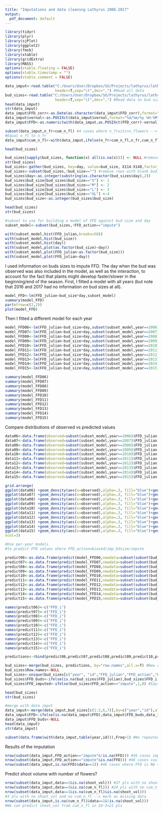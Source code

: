 ```yaml
---
title: "Imputations and data cleaning Lathyrus 2006-2017"
output:
  pdf_document: default
---
```


```r
library(tidyr)
library(plyr)
library(sjPlot)
library(ggplot2)
library(fmsb)
library(xtable)
library(gridExtra)
library(MASS)
options(xtable.floating = FALSE)
options(xtable.timestamp = "")
options(xtable.comment = FALSE)

data_imput<-read.table("C:/Users/User/Dropbox/SU/Projects/lathyrus/lathyrus_ms1/data/clean/data_20062017_forimput.csv",
                       header=T,sep="\t",dec=",") #Read all data
bud_sizes<-read.table("C:/Users/User/Dropbox/SU/Projects/lathyrus/lathyrus_ms1/data/clean/bud_sizes.csv",
                       header=T,sep="\t",dec=",") #Read data on bud sizes
head(data_imput)
str(data_imput)
data_imput$FFD_corr<-as.Date(as.character(data_imput$FFD_corr),format="%d/%m/%Y")
data_imput$vernal<-as.POSIXct(data_imput$vernal,format="%d/%m/%y %H:%M")
data_imput$FFD<-as.numeric(with(data_imput,as.POSIXct(FFD_corr)-vernal))

subset(data_imput,n_fr>cum_n_fl) #4 cases where n_fruits>n_flowers --> fix
#Equal n_fl to n_fr
data_imput$cum_n_fl<-with(data_imput,ifelse(n_fr>cum_n_fl,n_fr,cum_n_fl))

head(bud_sizes)

bud_sizes[sapply(bud_sizes, function(x) all(is.na(x)))] <- NULL #remove columns with all NAs
str(bud_sizes)
bud_sizes<-gather(bud_sizes, key=day, value=bud_size, X114:X148,factor_key=T) #Convert from wide to long
bud_sizes<-subset(bud_sizes,!bud_size=="") #remove rows with blank bud_size
bud_sizes$day<-as.integer(substring(as.character(bud_sizes$day),2))
bud_sizes$bud_size[bud_sizes$bud_size=="S"] <- 1
bud_sizes$bud_size[bud_sizes$bud_size=="M"] <- 2
bud_sizes$bud_size[bud_sizes$bud_size=="L"] <- 3
bud_sizes$bud_size[bud_sizes$bud_size=="XL"] <-4
bud_sizes$bud_size<-as.integer(bud_sizes$bud_size)

head(bud_sizes)
str(bud_sizes)

#subset to use for building a model of FFD against bud size and day
subset_model<-subset(bud_sizes,!FFD_action=="impute")

with(subset_model,hist(FFD_julian,breaks=50))
with(subset_model,hist(bud_size))
with(subset_model,hist(day))
with(subset_model,plot(as.factor(bud_size)~day))
with(subset_model,plot(FFD_julian~as.factor(bud_size)))
with(subset_model,plot(FFD_julian~day))
```

I used information on buds sizes to impute FFD. The day when the bud was observed was also included in the model, as well as the interaction, to account for the fact that plants might develop faster/slower in the beginning/end of the season. First, I fitted a model with all years (but note that 2016 and 2017 had no information on bud sizes at all).


```r
model_FFD<-lm(FFD_julian~bud_size*day,subset_model)
summary(model_FFD)
par(mfrow=c(2,2)) 
plot(model_FFD)

```

Then I fitted a different model for each year

```r
model_FFD06<-lm(FFD_julian~bud_size+day,subset(subset_model,year==2006))
model_FFD07<-lm(FFD_julian~bud_size+day,subset(subset_model,year==2007)) 
model_FFD08<-lm(FFD_julian~bud_size+day,subset(subset_model,year==2008)) 
model_FFD09<-lm(FFD_julian~bud_size+day,subset(subset_model,year==2009)) 
model_FFD10<-lm(FFD_julian~bud_size*day,subset(subset_model,year==2010)) 
model_FFD11<-lm(FFD_julian~bud_size*day,subset(subset_model,year==2011)) 
model_FFD12<-lm(FFD_julian~bud_size*day,subset(subset_model,year==2012)) 
model_FFD13<-lm(FFD_julian~bud_size*day,subset(subset_model,year==2013)) 
model_FFD14<-lm(FFD_julian~bud_size*day,subset(subset_model,year==2014)) 
model_FFD15<-lm(FFD_julian~bud_size+day,subset(subset_model,year==2015)) 

summary(model_FFD06)
summary(model_FFD07)
summary(model_FFD08)
summary(model_FFD09)
summary(model_FFD10)
summary(model_FFD11)
summary(model_FFD12)
summary(model_FFD13)
summary(model_FFD14)
summary(model_FFD15)
```

Compare distributions of observed vs predicted values

```r
data06<-data.frame(observed=subset(subset_model,year==2006)$FFD_julian, predicted=predict(model_FFD06))
data07<-data.frame(observed=subset(subset_model,year==2007)$FFD_julian, predicted=predict(model_FFD07))
data08<-data.frame(observed=subset(subset_model,year==2008)$FFD_julian, predicted=predict(model_FFD08))
data09<-data.frame(observed=subset(subset_model,year==2009)$FFD_julian, predicted=predict(model_FFD09))
data10<-data.frame(observed=subset(subset_model,year==2010)$FFD_julian, predicted=predict(model_FFD10))
data11<-data.frame(observed=subset(subset_model,year==2011)$FFD_julian, predicted=predict(model_FFD11))
data12<-data.frame(observed=subset(subset_model,year==2012)$FFD_julian, predicted=predict(model_FFD12))
data13<-data.frame(observed=subset(subset_model,year==2013)$FFD_julian, predicted=predict(model_FFD13))
data14<-data.frame(observed=subset(subset_model,year==2014)$FFD_julian, predicted=predict(model_FFD14))
data15<-data.frame(observed=subset(subset_model,year==2015)$FFD_julian, predicted=predict(model_FFD15))

grid.arrange(
ggplot(data06) +geom_density(aes(x=observed),alpha=.3, fill="blue")+geom_density(aes(x=predicted),alpha=.3, fill="red")+ggtitle("2006"),
ggplot(data07) +geom_density(aes(x=observed),alpha=.3, fill="blue")+geom_density(aes(x=predicted),alpha=.3, fill="red")+ggtitle("2007"),
ggplot(data08) +geom_density(aes(x=observed),alpha=.3, fill="blue")+geom_density(aes(x=predicted),alpha=.3, fill="red")+ggtitle("2008"),
ggplot(data09) +geom_density(aes(x=observed),alpha=.3, fill="blue")+geom_density(aes(x=predicted),alpha=.3, fill="red")+ggtitle("2009"),
ggplot(data10) +geom_density(aes(x=observed),alpha=.3, fill="blue")+geom_density(aes(x=predicted),alpha=.3, fill="red")+ggtitle("2010"),
ggplot(data11) +geom_density(aes(x=observed),alpha=.3, fill="blue")+geom_density(aes(x=predicted),alpha=.3, fill="red")+ggtitle("2011"),
ggplot(data12) +geom_density(aes(x=observed),alpha=.3, fill="blue")+geom_density(aes(x=predicted),alpha=.3, fill="red")+ggtitle("2012"),
ggplot(data13) +geom_density(aes(x=observed),alpha=.3, fill="blue")+geom_density(aes(x=predicted),alpha=.3, fill="red")+ggtitle("2013"),
ggplot(data14) +geom_density(aes(x=observed),alpha=.3, fill="blue")+geom_density(aes(x=predicted),alpha=.3, fill="red")+ggtitle("2014"),
ggplot(data15) +geom_density(aes(x=observed),alpha=.3, fill="blue")+geom_density(aes(x=predicted),alpha=.3, fill="red")+ggtitle("2015"),
ncol=3)
```

```r
#Use per-year models 
#to predict FFD values where FFD_action=biased/imp_bdsize/impute

predict06<-as.data.frame(predict(model_FFD06,newdata=subset(subset(bud_sizes,year==2006),FFD_action=="impute")))
predict07<-as.data.frame(predict(model_FFD07,newdata=subset(subset(bud_sizes,year==2007),FFD_action=="impute")))
predict08<-as.data.frame(predict(model_FFD08,newdata=subset(subset(bud_sizes,year==2008),FFD_action=="impute")))
predict09<-as.data.frame(predict(model_FFD09,newdata=subset(subset(bud_sizes,year==2009),FFD_action=="impute")))
predict10<-as.data.frame(predict(model_FFD10,newdata=subset(subset(bud_sizes,year==2010),FFD_action=="impute")))
predict11<-as.data.frame(predict(model_FFD11,newdata=subset(subset(bud_sizes,year==2011),FFD_action=="impute")))
predict12<-as.data.frame(predict(model_FFD12,newdata=subset(subset(bud_sizes,year==2012),FFD_action=="impute")))
predict13<-as.data.frame(predict(model_FFD13,newdata=subset(subset(bud_sizes,year==2013),FFD_action=="impute")))
predict14<-as.data.frame(predict(model_FFD14,newdata=subset(subset(bud_sizes,year==2014),FFD_action=="impute")))
predict15<-as.data.frame(predict(model_FFD15,newdata=subset(subset(bud_sizes,year==2015),FFD_action=="impute")))

names(predict06)<-c("FFD_i")
names(predict07)<-c("FFD_i")
names(predict08)<-c("FFD_i")
names(predict09)<-c("FFD_i")
names(predict10)<-c("FFD_i")
names(predict11)<-c("FFD_i")
names(predict12)<-c("FFD_i")
names(predict13)<-c("FFD_i")
names(predict14)<-c("FFD_i")
names(predict15)<-c("FFD_i")

predictions<-rbind(predict06,predict07,predict08,predict09,predict10,predict11,predict12,predict13,predict14,predict15)

bud_sizes<-merge(bud_sizes, predictions, by="row.names",all.x=T) #New colum with imputed FFD (FFD_i) for pls where FFD_action=biased/imp_bdsize/impute
bud_sizes$Row.names<-NULL
bud_sizes<-unique(bud_sizes[c("year", "id","FFD_julian","FFD_action","FFD_i")])
bud_sizes$FFD_buds<-ifelse(is.na(bud_sizes$FFD_julian),bud_sizes$FFD_i,bud_sizes$FFD_julian)
bud_sizes$FFD_imputed<-ifelse(bud_sizes$FFD_action=="impute",1,0) #Says if FFD was imputed (1) or not (0)

head(bud_sizes)
str(bud_sizes)

#merge with data imput
data_imput<-merge(data_imput,bud_sizes[c(1:2,6,7)],by=c("year","id"),all.x=T,all.y=T)
data_imput$FFD<-ifelse(is.na(data_imput$FFD),data_imput$FFD_buds,data_imput$FFD)
data_imput$FFD_buds<-NULL
head(data_imput)
str(data_imput)

subset(data.frame(with(data_imput,table(year,id))),Freq>1) #No repeated ids!

```

Results of the imputation
```r
nrow(subset(data_imput,FFD_action=="impute"&!is.na(FFD))) #56 cases imputed
nrow(subset(data_imput,FFD_action=="impute"&is.na(FFD))) #46 cases could not be imputed because no info on bud sizes
nrow(subset(data_imput,is.na(FFD)&data==1)) #46 cases where FFD is NA = cases that could not be imputed --> mark as missing data
```

Predict shoot volume with number of flowers?

```r
nrow(subset(data_imput,data==1&is.na(shoot_vol))) #37 pls with no shoot_vol
nrow(subset(data_imput,data==1&is.na(cum_n_fl))) #24 pls with no cum_n_fl
nrow(subset(data_imput,data==1&is.na(cum_n_fl)&is.na(shoot_vol))) 
#3 pls with no shoot_vol and no cum_n_fl --> mark as missing data
nrow(subset(data_imput,is.na(cum_n_fl)&data==1&!is.na(shoot_vol))) 
#We can predict shoot_vol from cum_n_fl in 24-3=21 pls
```




